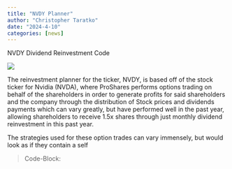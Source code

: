 ```yaml
---
title: "NVDY Planner"
author: "Christopher Taratko"
date: "2024-4-10"
categories: [news]
---
```


NVDY Dividend Reinvestment Code

![](thumbnail.jpg)

The reinvestment planner for the ticker, NVDY, is based off of the stock ticker for Nvidia (NVDA), where ProShares performs options trading on behalf of the shareholders in order to generate profits for said shareholders and the company through the distribution of Stock prices and dividends payments which can vary greatly, but have performed well in the past year, allowing shareholders to receive 1.5x shares through just monthly dividend reinvestment in this past year.

The strategies used for these option trades can vary immensely, but would look as if they contain a self 

> Code-Block:
